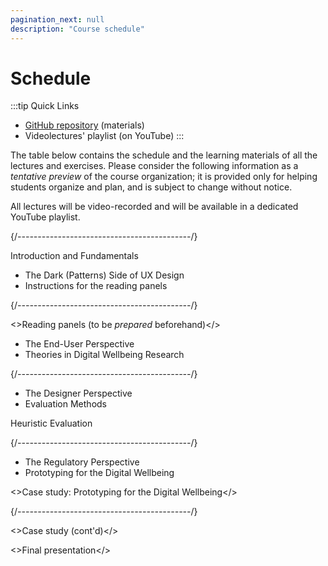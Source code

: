 ```yaml
---
pagination_next: null
description: "Course schedule"
---
```



# Schedule

:::tip Quick Links
* [GitHub repository](https://github.com/elite-polito/2025-design4dwb-materials) (materials)
* Videolectures' playlist (on YouTube)
:::

The table below contains the schedule and the learning materials of all the lectures and exercises. Please consider the following information as a _tentative preview_ of the course organization; it is provided only for helping students organize and plan, and is subject to change without notice.

All lectures will be video-recorded and will be available in a dedicated YouTube playlist.

<LectureTable defaultTeacher="Alberto Monge Roffarello" defaultType="Lecture" showMaterial={false} showRoom={true} language='EN'>

<LectureDivider topic='Class #1'/>{/*-------------------------------------------*/}

<LectureRow
    date="16/01/2025" time="13:00-15:00"
    room="Lab 8" video="https://youtu.be/2DE-6G5EblQ"
    >
    <Link to="https://elite.polito.it/2025-design4dwb-materials/slides/01-intro.pdf" title="Introduction and Fundamentals">Introduction and Fundamentals</Link>
</LectureRow>

<LectureRow
    date="16/01/2025" time="15:00-17:00"
    room="Lab 8"  video="https://youtu.be/2DE-6G5EblQ"
    >
    <ul>
    <li><Link to="https://elite.polito.it/2025-design4dwb-materials/slides/01b-acdps.pdf" title="The Dark (Patterns) Side of UX Design">The Dark (Patterns) Side of UX Design</Link></li>
    <li><Link to="https://elite.polito.it/2025-design4dwb-materials/exercises/01-reading-panels.pdf" title="Instructions for the reading panels">Instructions for the reading panels</Link></li>
    </ul>
</LectureRow>

<LectureDivider topic='Class #2'/>{/*-------------------------------------------*/}

<LectureRow
    date="23/01/2025" time="13:00-15:00"
    room="Lab 8" type="Exercise"
    >
    <>Reading panels (to be <em>prepared</em> beforehand)</>
</LectureRow>

<LectureRow
    date="23/01/2025" time="15:00-17:00"
    room="Lab 8" video = "https://youtu.be/7y__rr9A8xE"
    >
    <ul>
    <li><Link to="https://elite.polito.it/2025-design4dwb-materials/slides/02a-end-user-perspective.pdf" title="The End-User Perspective">The End-User Perspective</Link></li>
    <li><Link to="https://elite.polito.it/2025-design4dwb-materials/slides/02b-theories.pdf" title="Theories in Digital Wellbeing Research">Theories in Digital Wellbeing Research</Link></li>
    </ul>
</LectureRow>

<LectureDivider topic='Class #3'/>{/*-------------------------------------------*/}

<LectureRow
    date="30/01/2025" time="13:00-15:00"
    room="Lab 8" video = "https://youtu.be/vXBqHCzxg7E"
    >
     <ul>
     <li><Link to="https://elite.polito.it/2025-design4dwb-materials/slides/03a-designer-perspective.pdf" title="The Designer Perspective">The Designer Perspective</Link></li>
     <li><Link to="https://elite.polito.it/2025-design4dwb-materials/slides/03b-evaluation.pdf" title="Evaluation Methods">Evaluation Methods</Link></li>
     </ul> 
</LectureRow>

<LectureRow
    date="30/01/2025" time="15:00-17:00"
    room="Lab 8" type="Exercise"
    >
    <Link to="https://elite.polito.it/2025-design4dwb-materials/exercises/02-heuristic-evaluation.pdf" title="Heuristic Evaluation">Heuristic Evaluation</Link>
</LectureRow>

<LectureDivider topic='Class #4'/>{/*-------------------------------------------*/}

<LectureRow
    date="06/02/2025" time="13:00-15:00"
    room="Lab 8"
    >
    <ul><li>The Regulatory Perspective</li><li>Prototyping for the Digital Wellbeing</li></ul>
</LectureRow>

<LectureRow
    date="06/02/2025" time="15:00-17:00"
    room="Lab 8" type="Exercise"
    >
    <>Case study: Prototyping for the Digital Wellbeing</>
</LectureRow>

<LectureDivider topic='Class #5'/>{/*-------------------------------------------*/}

<LectureRow
    date="13/02/2025" time="13:00-15:00"
    room="Lab 8" type="Exercise"
    >
    <>Case study (cont'd)</>
</LectureRow>

<LectureRow
    date="13/02/2025" time="15:00-17:00"
    room="Lab 8" type="Exercise"
    >
    <>Final presentation</>
</LectureRow>

</LectureTable>

